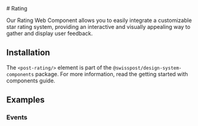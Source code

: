 
<Meta of={RatingStories} />

<div className="docs-title">
  # Rating

  <nav>
    <link-design of={JSON.stringify(RatingStories)}></link-design>
  </nav>
</div>

<p className="lead">Our Rating Web Component allows you to easily integrate
a customizable star rating system, providing an
interactive and visually appealing way to gather and display user feedback.</p>

<Canvas of={RatingStories.Default} sourceState='shown'/>
<Controls of={RatingStories.Default} />

## Installation

The `<post-rating/>` element is part of the `@swisspost/design-system-components` package.
For more information, read the <LinkTo kind="edfb619b-fda1-4570-bf25-20830303d483" story="docs">getting started with components guide</LinkTo>.

## Examples

### Events

<Source code={SampleEvents} language="ts" />


